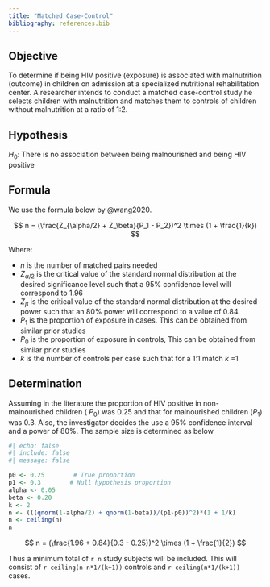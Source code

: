 ```yaml
---
title: "Matched Case-Control"
bibliography: references.bib
---
```


## Objective

To determine if being HIV positive (exposure) is associated with malnutrition (outcome) in children
on admission at a specialized nutritional rehabilitation center. A researcher intends to conduct a
matched case-control study he selects children with malnutrition and matches them to controls of
children without malnutrition at a ratio of 1:2.

## Hypothesis

$H_0$: There is no association between being malnourished and being HIV positive

## Formula

We use the formula below by @wang2020.

$$
n = (\frac{Z_{\alpha/2} + Z_\beta}{P_1 - P_2})^2 \times (1 + \frac{1}{k})
$$

Where:

-   $n$ is the number of matched pairs needed
-   $Z_{\alpha/2}$ is the critical value of the standard normal distribution at the desired
    significance level such that a 95% confidence level will correspond to 1.96
-   $Z_{\beta}$ is the critical value of the standard normal distribution at the desired power such
    that an 80% power will correspond to a value of 0.84.
-   $P_1$ is the proportion of exposure in cases. This can be obtained from similar prior studies
-   $P_0$ is the proportion of exposure in controls, This can be obtained from similar prior studies
-   $k$ is the number of controls per case such that for a 1:1 match $k$ =1

## Determination

Assuming in the literature the proportion of HIV positive in non-malnourished children ( $P_0$) was
0.25 and that for malnourished children ($P_1$) was 0.3. Also, the investigator decides the use a
95% confidence interval and a power of 80%. The sample size is determined as below

```r
#| echo: false
#| include: false
#| message: false

p0 <- 0.25        # True proportion
p1 <- 0.3        # Null hypothesis proportion
alpha <- 0.05
beta <- 0.20
k <- 2
n <- (((qnorm(1-alpha/2) + qnorm(1-beta))/(p1-p0))^2)*(1 + 1/k)
n <- ceiling(n)
n
```

$$
n = (\frac{1.96 + 0.84}{0.3 - 0.25})^2 \times (1 + \frac{1}{2})
$$

Thus a minimum total of `r n` study subjects will be included. This will consist of
`r ceiling(n-n*1/(k+1))` controls and `r ceiling(n*1/(k+1))` cases.
